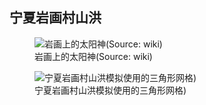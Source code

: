 ## 宁夏岩画村山洪





![岩画上的太阳神(Source: wiki)](Fig/Example/Yanhuacun/sun.jpg)




![宁夏岩画村山洪模拟使用的三角形网格)](Fig/Example/Yanhuacun/map.png)